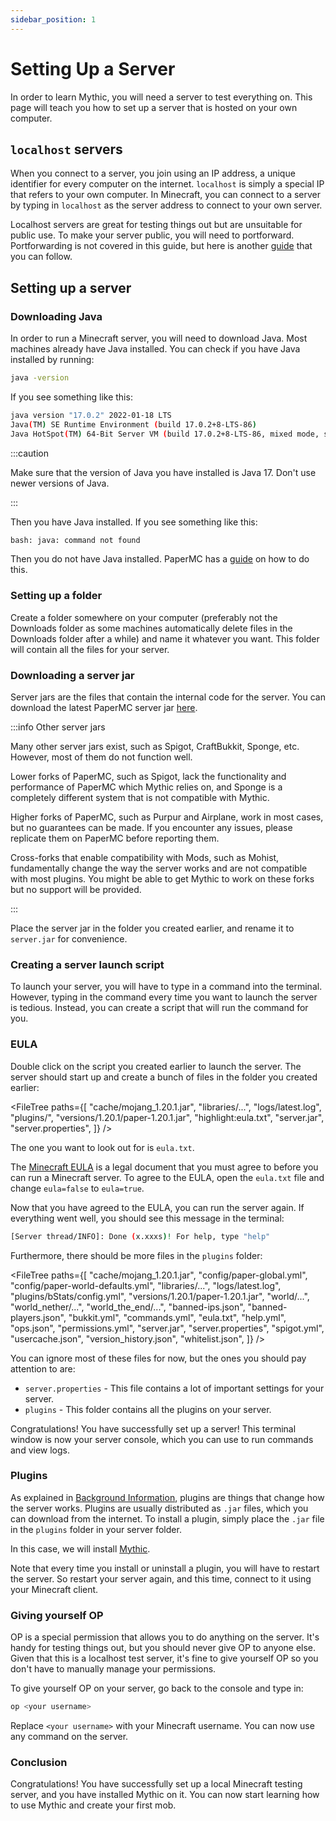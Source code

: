 ```yaml
---
sidebar_position: 1
---
```



# Setting Up a Server

In order to learn Mythic, you will need a server to test everything on. This page will teach you how to set up a server that is hosted on your own computer.

## `localhost` servers

When you connect to a server, you join using an IP address, a unique identifier for every computer on the internet. `localhost` is simply a special IP that refers to your own computer. In Minecraft, you can connect to a server by typing in `localhost` as the server address to connect to your own server.

Localhost servers are great for testing things out but are unsuitable for public use. To make your server public, you will need to portforward. Portforwarding is not covered in this guide, but here is another [guide](https://www.noip.com/support/knowledgebase/general-port-forwarding-guide/) that you can follow.

## Setting up a server

### Downloading Java

In order to run a Minecraft server, you will need to download Java. Most machines already have Java installed. You can check if you have Java installed by running:

```bash
java -version
```

If you see something like this:

```bash
java version "17.0.2" 2022-01-18 LTS
Java(TM) SE Runtime Environment (build 17.0.2+8-LTS-86)
Java HotSpot(TM) 64-Bit Server VM (build 17.0.2+8-LTS-86, mixed mode, sharing)
```

:::caution

Make sure that the version of Java you have installed is Java 17. Don't use newer versions of Java.

:::

Then you have Java installed. If you see something like this:

```bash
bash: java: command not found
```

Then you do not have Java installed. PaperMC has a [guide](https://docs.papermc.io/misc/java-install) on how to do this.

### Setting up a folder

Create a folder somewhere on your computer (preferably not the Downloads folder as some machines automatically delete files in the Downloads folder after a while) and name it whatever you want. This folder will contain all the files for your server.

### Downloading a server jar

Server jars are the files that contain the internal code for the server. You can download the latest PaperMC server jar [here](https://papermc.io/downloads).

:::info Other server jars

Many other server jars exist, such as Spigot, CraftBukkit, Sponge, etc. However, most of them do not function well.

Lower forks of PaperMC, such as Spigot, lack the functionality and performance of PaperMC which Mythic relies on, and Sponge is a completely different system that is not compatible with Mythic.

Higher forks of PaperMC, such as Purpur and Airplane, work in most cases, but no guarantees can be made. If you encounter any issues, please replicate them on PaperMC before reporting them.

Cross-forks that enable compatibility with Mods, such as Mohist, fundamentally change the way the server works and are not compatible with most plugins.
You might be able to get Mythic to work on these forks but no support will be provided.

:::

Place the server jar in the folder you created earlier, and rename it to `server.jar` for convenience.

### Creating a server launch script

To launch your server, you will have to type in a command into the terminal. However, typing in the command every time you want to launch the server is tedious. Instead, you can create a script that will run the command for you.

<ServerCmdGenerator />

### EULA

Double click on the script you created earlier to launch the server.
The server should start up and create a bunch of files in the folder you created earlier:

<FileTree
    paths={[
        "cache/mojang_1.20.1.jar",
        "libraries/...",
        "logs/latest.log",
        "plugins/",
        "versions/1.20.1/paper-1.20.1.jar",
        "highlight:eula.txt",
        "server.jar",
        "server.properties",
    ]}
/>

The one you want to look out for is `eula.txt`.

The [Minecraft EULA](https://www.minecraft.net/en-us/eula/) is a legal document that you must agree to before you can run a Minecraft server.
To agree to the EULA, open the `eula.txt` file and change `eula=false` to `eula=true`.

Now that you have agreed to the EULA, you can run the server again. If everything went well, you should see this message in the terminal:

```bash
[Server thread/INFO]: Done (x.xxxs)! For help, type "help"
```

Furthermore, there should be more files in the `plugins` folder:

<FileTree
    paths={[
        "cache/mojang_1.20.1.jar",
        "config/paper-global.yml",
        "config/paper-world-defaults.yml",
        "libraries/...",
        "logs/latest.log",
        "plugins/bStats/config.yml",
        "versions/1.20.1/paper-1.20.1.jar",
        "world/...",
        "world_nether/...",
        "world_the_end/...",
        "banned-ips.json",
        "banned-players.json",
        "bukkit.yml",
        "commands.yml",
        "eula.txt",
        "help.yml",
        "ops.json",
        "permissions.yml",
        "server.jar",
        "server.properties",
        "spigot.yml",
        "usercache.json",
        "version_history.json",
        "whitelist.json",
    ]}
/>

You can ignore most of these files for now, but the ones you should pay attention to are:

- `server.properties` - This file contains a lot of important settings for your server.
- `plugins` - This folder contains all the plugins on your server.

Congratulations! You have successfully set up a server!
This terminal window is now your server console, which you can use to run commands and view logs.

### Plugins

As explained in [Background Information](/Background%20Information/), plugins are things that change how the server works.
Plugins are usually distributed as `.jar` files, which you can download from the internet.
To install a plugin, simply place the `.jar` file in the `plugins` folder in your server folder.

In this case, we will install [Mythic](https://mythiccraft.io/index.php?pages/official-mythicmobs-download/).

Note that every time you install or uninstall a plugin, you will have to restart the server.
So restart your server again, and this time, connect to it using your Minecraft client.

### Giving yourself OP

OP is a special permission that allows you to do anything on the server.
It's handy for testing things out, but you should never give OP to anyone else.
Given that this is a localhost test server, it's fine to give yourself OP so you don't have to manually manage your permissions.

To give yourself OP on your server, go back to the console and type in:

```bash
op <your username>
```

Replace `<your username>` with your Minecraft username.
You can now use any command on the server.

### Conclusion

Congratulations! You have successfully set up a local Minecraft testing server, and you have installed Mythic on it.
You can now start learning how to use Mythic and create your first mob.
